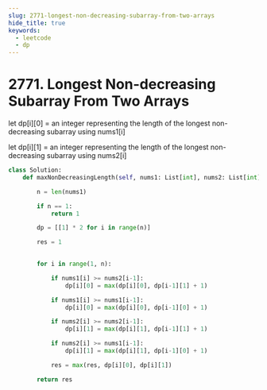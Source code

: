 ```yaml
---
slug: 2771-longest-non-decreasing-subarray-from-two-arrays
hide_title: true
keywords:
  - leetcode
  - dp
---
```


# 2771. Longest Non-decreasing Subarray From Two Arrays

let dp[i][0] = an integer representing the length of the longest non-decreasing subarray using nums1[i]

let dp[i][1] = an integer representing the length of the longest non-decreasing subarray using nums2[i]

```python
class Solution:
    def maxNonDecreasingLength(self, nums1: List[int], nums2: List[int]) -> int:

        n = len(nums1)

        if n == 1:
            return 1

        dp = [[1] * 2 for i in range(n)]

        res = 1
        

        for i in range(1, n):

            if nums1[i] >= nums2[i-1]:
                dp[i][0] = max(dp[i][0], dp[i-1][1] + 1)

            if nums1[i] >= nums1[i-1]:
                dp[i][0] = max(dp[i][0], dp[i-1][0] + 1)

            if nums2[i] >= nums2[i-1]:
                dp[i][1] = max(dp[i][1], dp[i-1][1] + 1)

            if nums2[i] >= nums1[i-1]:
                dp[i][1] = max(dp[i][1], dp[i-1][0] + 1)

            res = max(res, dp[i][0], dp[i][1])

        return res
```
